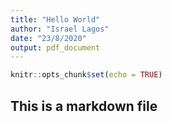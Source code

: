 ```yaml
---
title: "Hello World"
author: "Israel Lagos"
date: "23/8/2020"
output: pdf_document
---
```


```r
knitr::opts_chunk$set(echo = TRUE)
```

## This is a markdown file


